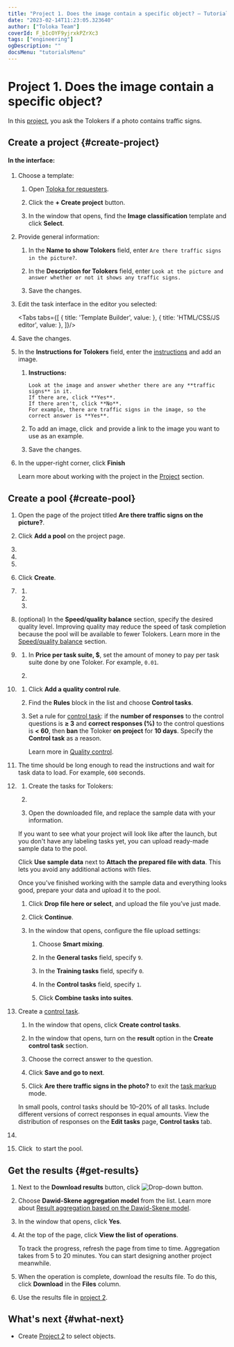 ```yaml
---
title: "Project 1. Does the image contain a specific object? — Tutorials | Toloka documentation"
date: "2023-02-14T11:23:05.323640"
author: ["Toloka Team"]
coverId: F_bIcOYF9yjrxkPZrXc3
tags: ["engineering"]
ogDescription: ""
docsMenu: "tutorialsMenu"
---
```



# Project 1. Does the image contain a specific object?

In this [project](/docs/glossary#project), you ask the Tolokers if a photo contains traffic signs.

## Create a project {#create-project}

#### In the interface:

1. Choose a template:

    1. Open [Toloka for requesters](https://platform.toloka.ai/for-requesters/).

    1. Click the **+ Create project** button.

    1. In the window that opens, find the **Image classification** template and click **Select**.

1. Provide general information:

    1. In the **Name to show Tolokers** field, enter `Are there traffic signs in the picture?`.

    1. In the **Description for Tolokers** field, enter `Look at the picture and answer whether or not it shows any traffic signs.`

    1. Save the changes.

1. Edit the task interface in the editor you selected:

    <Tabs tabs={[
      { title: 'Template Builder', value: <ImageSegmentationProject1List1/> },
      { title: 'HTML/CSS/JS editor', value: <ImageSegmentationProject1List2/> },
    ]}/>

1. Save the changes.

1. In the **Instructions for Tolokers** field, enter the [instructions](/docs/glossary#instructions) and add an image.

    1. **Instructions:**

        ```plaintext
        Look at the image and answer whether there are any **traffic signs** in it.
        If there are, click **Yes**.
        If there aren't, click **No**.
        For example, there are traffic signs in the image, so the correct answer is **Yes**.
        ```

    1. To add an image, click <img src="https://tlk-infra-front.azureedge.net/portal-static/uploaded/images/1675425175297/1675425175297_original_svg.svg" alt="" /> and provide a link to the image you want to use as an example.

    1. Save the changes.

1. In the upper-right corner, click **Finish**

    Learn more about working with the project in the [Project](/docs/guide/project) section.

## Create a pool {#create-pool}

1. Open the page of the project titled **Are there traffic signs on the picture?**.

1. Click **Add a pool** on the project page.

1. <TolokaRequesterPoolType/>

1. <TolokaRequesterPoolName/>

1. <TolokaRequesterPoolDescription/>

1. Click **Create**.

1. <TolokaRequesterSourceAudienceSettings/>

    1. <TutorialsLanguageFilter/>

    1. <TutorialsShockingContent/>

    1. <TutorialsPlatformFilter/>

1. (optional) In the **Speed/quality balance** section, specify the desired quality level. Improving quality may reduce the speed of task completion because the pool will be available to fewer Tolokers. Learn more in the [Speed/quality balance](/docs/guide/adjust) section.

1. <TolokaRequesterSourcePriceSettings/>

    1. In **Price per task suite, $**, set the amount of money to pay per task suite done by one Toloker. For example, `0.01`.

    1. <TolokaRequesterSourceOverlapSettings/>

1. <TutorialsQualityControl/>

    1. Click **Add a quality control rule**.

    1. Find the **Rules** block in the list and choose **Control tasks**.

    1. Set a rule for [control task](/docs/glossary#control-task): if the **number of responses** to the control questions is **≥ 3** and **correct responses (%)** to the control questions is **< 60**, then **ban** the Toloker **on project** for **10 days**. Specify the **Control task** as a reason.

       Learn more in [Quality control](/docs/guide/control).

1. <TutorialsTimePerTaskSuite/>

    The time should be long enough to read the instructions and wait for task data to load. For example, `600` seconds.

1. <TutorialsUploadTasks/>

    1. Create the tasks for Tolokers:

    1. <TolokaRequesterSourceDownloadTemplate/>

    1. Open the downloaded file, and replace the sample data with your information.

    <Cut title="Use sample data">

    If you want to see what your project will look like after the launch, but you don't have any labeling tasks yet, you can upload ready-made sample data to the pool.

    Click **Use sample data** next to **Attach the prepared file with data**. This lets you avoid any additional actions with files.

    Once you've finished working with the sample data and everything looks good, prepare your data and upload it to the pool.

    </Cut>

    1. Click **Drop file here or select**, and upload the file you’ve just made.

    1. Click **Continue**.

    1. In the window that opens, configure the file upload settings:

        1. Choose **Smart mixing**.

        1. In the **General tasks** field, specify `9`.

        1. In the **Training tasks** field, specify `0`.

        1. In the **Control tasks** field, specify `1`.

        1. Click **Combine tasks into suites**.

1. Create a [control task](/docs/guide/goldenset).

    1. In the window that opens, click **Create control tasks**.

    1. In the window that opens, turn on the **result** option in the **Create control task** section.

    1. Choose the correct answer to the question.

    1. Click **Save and go to next**.

    1. Click **Are there traffic signs in the photo?** to exit the [task markup](/docs/glossary#task-markup) mode.

    <Note mode="note" title="Note">

    In small pools, control tasks should be 10–20% of all tasks. Include different versions of correct responses in equal amounts. View the distribution of responses on the **Edit tasks** page, **Control tasks** tab.

    </Note>

1. <TutorialsDoubleCheck/>

    <TolokaRequesterSourceStepEnabled/>

1. Click <img src="https://tlk-infra-front.azureedge.net/portal-static/uploaded/images/1675425184616/1675425184616_original_svg.svg" alt="" /> to start the pool.

## Get the results {#get-results}

1. Next to the **Download results** button, click <img src="https://tlk-infra-front.azureedge.net/portal-static/uploaded/images/1675425179291/1675425179291_original_svg.svg" alt="Drop-down button" />.

1. Choose **Dawid-Skene aggregation model** from the list. Learn more about [Result aggregation based on the Dawid-Skene model](/docs/guide/result-aggregation#dawid-skene).

1. In the window that opens, click **Yes**.

1. At the top of the page, click **View the list of operations**.

    <Note mode="note" title="Note">

    To track the progress, refresh the page from time to time. Aggregation takes from 5 to 20 minutes. You can start designing another project meanwhile.

    </Note>

1. When the operation is complete, download the results file. To do this, click **Download** in the **Files** column.

1. Use the results file in [project 2](/docs/tutorials/image-segmentation-project2).

## What's next {#what-next}

- Create [Project 2](/docs/tutorials/image-segmentation-project2) to select objects.

<ContactGuideSupport/>

